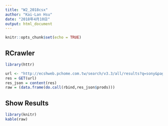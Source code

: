 ```yaml
---
title: "W2_2018csx"
author: "Kai-Lan Hsu"
date: "2018年4月10日"
output: html_document
---
```



```r
knitr::opts_chunk$set(echo = TRUE)
```

## RCrawler

```r
library(httr)

url <- "http://ecshweb.pchome.com.tw/search/v3.3/all/results?q=sony&page=1&sort=rnk/dc"
res = GET(url)
res_json = content(res)
raw = (data.frame(do.call(rbind,res_json$prods)))
```

## Show Results

```r
library(knitr)
kable(raw)
```

